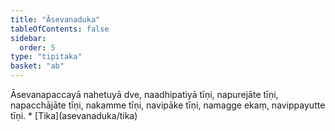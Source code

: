 ```yaml
---
title: "Āsevanaduka"
tableOfContents: false
sidebar:
  order: 5
type: "tipitaka"
basket: "ab"
---
```



<DynamicBreadcrumb />

<Division number="238">

<Paragraph number="768">
Āsevanapaccayā nahetuyā dve, naadhipatiyā tīṇi, napurejāte tīṇi, napacchājāte tīṇi, nakamme tīṇi, navipāke tīṇi, namagge ekaṃ, navippayutte tīṇi.

</Paragraph>
</Division>

<TableOfContents>
* [Tika](asevanaduka/tika)
</TableOfContents>